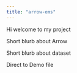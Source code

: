 ```yaml
---
title: "arrow-ems"
---
```


Hi welcome to my project 

Short blurb about Arrow 

Short blurb about dataset 

Direct to Demo file  

